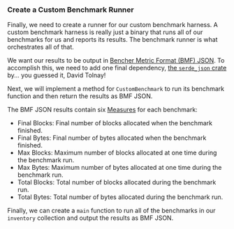 
### Create a Custom Benchmark Runner

Finally, we need to create a runner for our custom benchmark harness.
A custom benchmark harness is really just a binary
that runs all of our benchmarks for us and reports its results.
The benchmark runner is what orchestrates all of that.

We want our results to be output in [Bencher Metric Format (BMF) JSON][bmf json].
To accomplish this, we need to add one final dependency,
[the `serde_json` crate][crates serde json] by... you guessed it, David Tolnay!

<CargoTomlSerdeJson />

Next, we will implement a method for `CustomBenchmark` to run its benchmark function
and then return the results as BMF JSON.

<PlayGameRsRun />

The BMF JSON results contain six [Measures][measures] for each benchmark:

- Final Blocks: Final number of blocks allocated when the benchmark finished.
- Final Bytes: Final number of bytes allocated when the benchmark finished.
- Max Blocks: Maximum number of blocks allocated at one time during the benchmark run.
- Max Bytes: Maximum number of bytes allocated at one time during the benchmark run.
- Total Blocks: Total number of blocks allocated during the benchmark run.
- Total Bytes: Total number of bytes allocated during the benchmark run.

Finally, we can create a `main` function to run all of the benchmarks in our `inventory` collection
and output the results as BMF JSON.

<PlayGameMain />

[bmf json]: /docs/reference/bencher-metric-format/
[measures]: /docs/explanation/benchmarking/#measure

[crates serde json]: https://crates.io/crates/serde_json